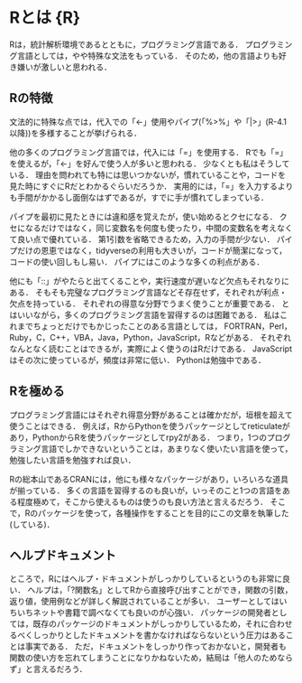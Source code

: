 # Rとは {R}

Rは，統計解析環境であるとともに，プログラミング言語である．
プログラミング言語としては，やや特殊な文法をもっている．
そのため，他の言語よりも好き嫌いが激しいと思われる．

## Rの特徴

文法的に特殊な点では，代入での「<-」使用やパイプ(「%>%」や「|>」(R-4.1以降))を多様することが挙げられる．

他の多くのプログラミング言語では，代入には「=」を使用する．
Rでも「=」を使えるが，「<-」を好んで使う人が多いと思われる．
少なくとも私はそうしている．
理由を問われても特には思いつかないが，慣れていることや，コードを見た時にすぐにRだとわかるぐらいだろうか．
実用的には，「=」を入力するよりも手間がかかるし面倒なはずであるが，すでに手が慣れてしまっている．

パイプを最初に見たときには違和感を覚えたが，使い始めるとクセになる．
クセになるだけではなく，同じ変数名を何度も使ったり，中間の変数名を考えなくて良い点で優れている．
第1引数を省略できるため，入力の手間が少ない．
パイプだけの恩恵ではなく，tidyverseの利用も大きいが，コードが簡潔になって，コードの使い回しもし易い．
パイプにはこのような多くの利点がある．

他にも「::」がやたらと出てくることや，実行速度が遅いなど欠点もそれなりにある．
そもそも完璧なプログラミング言語などそ存在せず，それぞれが利点・欠点を持っている．
それぞれの得意な分野でうまく使うことが重要である．
とはいいながら，多くのプログラミング言語を習得するのは困難である．
私はこれまでちょっとだけでもかじったことのある言語としては，
FORTRAN，Perl，Ruby，C，C++，VBA，Java，Python，JavaScript，Rなどがある．
それぞれなんとなく読むことはできるが，実際によく使うのはRだけである．
JavaScriptはその次に使っているが，頻度は非常に低い．
Pythonは勉強中である．

## Rを極める

プログラミング言語にはそれぞれ得意分野があることは確かだが，垣根を超えて使うことはできる．
例えば，RからPythonを使うパッケージとしてreticulateがあり，PythonからRを使うパッケージとしてrpy2がある．
つまり，1つのプログラミング言語でしかできないということは，あまりなく使いたい言語を使って，勉強したい言語を勉強すれば良い．

Rの総本山であるCRANには，他にも様々なパッケージがあり，いろいろな道具が揃っている．
多くの言語を習得するのも良いが，いっそのこと1つの言語をある程度極めて，そこから使えるものは使うのも良い方法と言えるだろう．
そこで，Rのパッケージを使って，各種操作をすることを目的にこの文章を執筆した(している)．

## ヘルプドキュメント

ところで，Rにはヘルプ・ドキュメントがしっかりしているというのも非常に良い．
ヘルプは，「?関数名」としてRから直接呼び出すことができ，関数の引数，返り値，使用例などが詳しく解説されていることが多い．
ユーザーとしてはいちいちネットや書籍で調べなくても良いのが心強い．
パッケージの開発者としては，既存のパッケージのドキュメントがしっかりしているため，それに合わせるべくしっかりとしたドキュメントを書かなければならないという圧力はあることは事実である．
ただ，ドキュメントをしっかり作っておかないと，開発者も関数の使い方を忘れてしまうことになりかねないため，結局は「他人のためならず」と言えるだろう．

